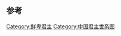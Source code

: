<center>
{{chart/start}}
{{chart | | | | | He | | | | | | | |He=(1)[[贺纥|贺纥]]<ref>{{Cite book|title=武汉大学百年名典 北朝胡姓考 修订版|last=[[姚薇元|姚薇元]]著|first=|publisher=武汉：武汉大学出版社|year=2013.11|isbn=978-7-307-11562-0|location=|pages=24}}</ref>}}
{{chart | | | | | |!| | | | | | |}}
{{chart | | | | | Yg | | | | | | | |Yg=(2)[[贺野干|贺野干]]}}
{{chart | |,|-|-|-|^|-|-|-|.| | |}}
{{chart | Ne | | | | | | Rg | | | | | |Ne=(3)[[贺讷|贺讷]]|Rg=[[贺染干|贺染干]]}}

{{chart/end}}
</center>

==参考==
{{reflist}}
[[Category:鲜卑君主|Category:鲜卑君主]]
[[Category:中国君主世系图|Category:中国君主世系图]]


{{中国君主世系图}}